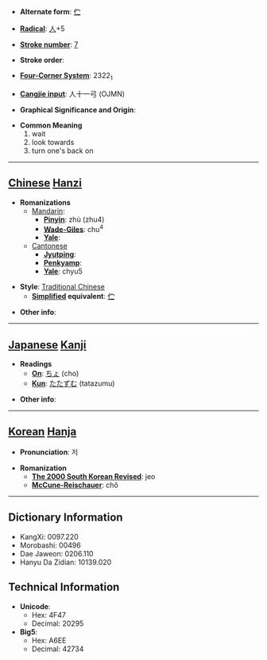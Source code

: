 * '''Alternate form''': [[伫]]

* '''[[Wiktionary:Chinese radical index| Radical]]''': [[Wiktionary:Chinese radical index 人|人]]+5

* '''[[Wiktionary:Chinese total strokes index|Stroke number]]''': [[Wiktionary:Chinese total strokes index 7|7]]

* '''Stroke order''': 

* '''[[Wiktionary:Chinese four corner index|Four-Corner System]]''': 2322<sub>1</sub>

* '''[[Wiktionary:Chinese Cangjie index|Cangjie input]]''': 人十一弓 (OJMN)

* '''Graphical Significance and Origin''': 

* '''Common Meaning'''
*#wait
*# look towards
*# turn one's back on


----

== [[Chinese]] [[Hanzi]] ==

* '''Romanizations'''
** [[Mandarin]]:
*** '''[[Pinyin]]''': zhù (zhu4)
*** '''[[Wade-Giles]]''': chu<sup>4</sup>
*** '''[[Yale]]''': 
**[[Cantonese]]
***'''[[Jyutping]]''':
***'''[[Penkyamp]]''': 
***'''[[Yale]]''': chyu5

* '''Style''': [[Traditional Chinese]] 
** '''[[Simplified Chinese|Simplified]] equivalent''': [[伫]]

* '''Other info''': 

----

== [[Japanese]] [[Kanji]] ==

* '''Readings'''
** '''[[On]]''': [[ちょ]] (cho)
** '''[[Kun]]''': [[たたずむ]] (tatazumu)

* '''Other info''':  

----

== [[Korean]] [[Hanja]] ==

* '''Pronunciation''': 저

* '''Romanization'''
** '''[[The 2000 South Korean Revised Romanization|The 2000 South Korean Revised]]''': jeo
** '''[[McCune-Reischauer]]''': chŏ

----

== Dictionary Information ==

* KangXi: 0097.220
* Morobashi: 00496
* Dae Jaweon: 0206.110
* Hanyu Da Zidian: 10139.020

== Technical Information ==

* '''Unicode''':
** Hex: 4F47
** Decimal: 20295
* '''Big5''':
** Hex: A6EE
** Decimal: 42734